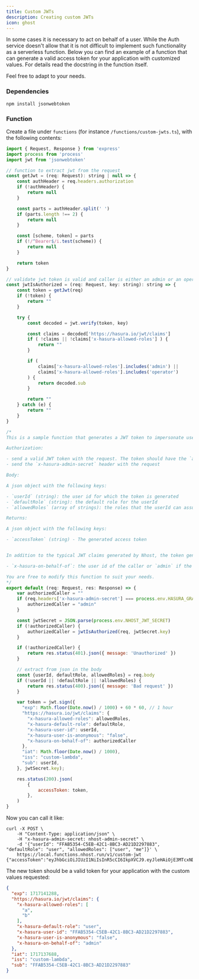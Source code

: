 ```yaml
---
title: Custom JWTs
description: Creating custom JWTs
icon: ghost
---
```


In some cases it is necessary to act on behalf of a user. While the Auth service doesn't allow that it is not difficult to implement such functionality as a serverless function. Below you can find an example of a function that can generate a valid access token for your application with customized values. For details read the docstring in the function itself.

Feel free to adapt to your needs.

### Dependencies

```
npm install jsonwebtoken
```

### Function

Create a file under `functions` (for instance `/functions/custom-jwts.ts`), with the following contents:

```js
import { Request, Response } from 'express'
import process from 'process'
import jwt from 'jsonwebtoken'

// function to extract jwt from the request
const getJwt = (req: Request): string | null => {
    const authHeader = req.headers.authorization
    if (!authHeader) {
        return null
    }

    const parts = authHeader.split(' ')
    if (parts.length !== 2) {
        return null
    }

    const [scheme, token] = parts
    if (!/^Bearer$/i.test(scheme)) {
        return null
    }

    return token
}

// validate jwt token is valid and caller is either an admin or an operator
const jwtIsAuthorized = (req: Request, key: string): string => {
    const token = getJwt(req)
    if (!token) {
        return ""
    }

    try {
        const decoded = jwt.verify(token, key)

        const claims = decoded['https://hasura.io/jwt/claims']
        if ( !claims || !claims['x-hasura-allowed-roles'] ) {
            return ""
        }

        if (
            claims['x-hasura-allowed-roles'].includes('admin') ||
            claims['x-hasura-allowed-roles'].includes('operator')
        ) {
            return decoded.sub
        }

        return ""
    } catch (e) {
        return ""
    }
}

/*
This is a sample function that generates a JWT token to impersonate users.

Authorization:

- send a valid JWT token with the request. The token should have the `admin` or `operator` role.
- send the `x-hasura-admin-secret` header with the request

Body:

A json object with the following keys:

- `userId` (string): the user id for which the token is generated
- `defaultRole` (string): the default role for the userId
- `allowedRoles` (array of strings): the roles that the userId can assume

Returns:

A json object with the following keys:

- `accessToken` (string) - The generated access token


In addition to the typical JWT claims generated by Nhost, the token generated by this function will have the following claims:

- `x-hasura-on-behalf-of`: the user id of the caller or `admin` if the caller used the `x-hasura-admin-secret` header

You are free to modify this function to suit your needs.
*/
export default (req: Request, res: Response) => {
    var authorizedCaller = ""
    if (req.headers['x-hasura-admin-secret'] === process.env.HASURA_GRAPHQL_ADMIN_SECRET) {
        authorizedCaller = "admin"
    }

    const jwtSecret = JSON.parse(process.env.NHOST_JWT_SECRET)
    if (!authorizedCaller) {
        authorizedCaller = jwtIsAuthorized(req, jwtSecret.key)
    }

    if (!authorizedCaller) {
        return res.status(401).json({ message: 'Unauthorized' })
    }

    // extract from json in the body
    const {userId, defaultRole, allowedRoles} = req.body
    if (!userId || !defaultRole || !allowedRoles) {
        return res.status(400).json({ message: 'Bad request' })
    }

    var token = jwt.sign({
      "exp": Math.floor(Date.now() / 1000) + 60 * 60, // 1 hour
      "https://hasura.io/jwt/claims": {
        "x-hasura-allowed-roles": allowedRoles,
        "x-hasura-default-role": defaultRole,
        "x-hasura-user-id": userId,
        "x-hasura-user-is-anonymous": "false",
        "x-hasura-on-behalf-of": authorizedCaller
      },
      "iat": Math.floor(Date.now() / 1000),
      "iss": "custom-lambda",
      "sub": userId,
    }, jwtSecret.key);

    res.status(200).json(
        {
            accessToken: token,
        },
    )
}
```

Now you can call it like:

```
curl -X POST \
    -H "Content-Type: application/json" \
    -H "x-hasura-admin-secret: nhost-admin-secret" \
    -d '{"userId": "FFAB5354-C5EB-42C1-8BC3-AD21D2297883", "defaultRole": "user", "allowedRoles": ["user", "me"]}' \
    https://local.functions.nhost.run/v1/custom-jwt
{"accessToken":"eyJhbGciOiJIUzI1NiIsInR5cCI6IkpXVCJ9.eyJleHAiOjE3MTcxNDIyMTMsImh0dHBzOi8vaGFzdXJhLmlvL2p3dC9jbGFpbXMiOnsieC1oYXN1cmEtYWxsb3dlZC1yb2xlcyI6WyJ1c2VyIiwibWUiXSwieC1oYXN1cmEtZGVmYXVsdC1yb2xlIjoidXNlciIsIngtaGFzdXJhLXVzZXItaWQiOiJGRkFCNTM1NC1DNUVCLTQyQzEtOEJDMy1BRDIxRDIyOTc4ODMiLCJ4LWhhc3VyYS11c2VyLWlzLWFub255bW91cyI6ImZhbHNlIiwieC1oYXN1cmEtb24tYmVoYWxmLW9mIjoiYWRtaW4ifSwiaWF0IjoxNzE3MTM4NjEzLCJpc3MiOiJjdXN0b20tbGFtYmRhIiwic3ViIjoiRkZBQjUzNTQtQzVFQi00MkMxLThCQzMtQUQyMUQyMjk3ODgzIn0.bRhzJvXMdkQA8aXPH95uMT17WHED2rSRq3gE21Vp3Ak"}
```

The new token should be a valid token for your application with the custom values requested:

```json
{
  "exp": 1717141288,
  "https://hasura.io/jwt/claims": {
    "x-hasura-allowed-roles": [
      "a",
      "b"
    ],
    "x-hasura-default-role": "user",
    "x-hasura-user-id": "FFAB5354-C5EB-42C1-8BC3-AD21D2297883",
    "x-hasura-user-is-anonymous": "false",
    "x-hasura-on-behalf-of": "admin"
  },
  "iat": 1717137688,
  "iss": "custom-lambda",
  "sub": "FFAB5354-C5EB-42C1-8BC3-AD21D2297883"
}
```
